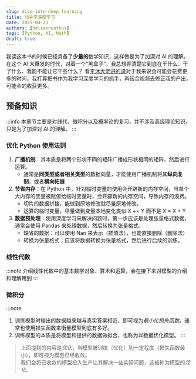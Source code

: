 ```yaml
---
slug: dive-into-deep-learning
title: 动手学深度学习
date: 2025-04-23
authors: [heliannuuthus]
tags: [Python, AI, Math]
draft: true
---
```


我读这本书的时候已经具备了**少量的**数学知识，这样做是为了加深对 AI 的理解。
在这个 AI 大爆发的时代，对着一个“黑盒子”，我总想弄清楚它到底在干什么、干了什么、我能不能让它干些什么？
看[李沐大佬讲的课](https://www.bilibili.com/video/BV1fsmyYnEfw)对于我来说会可能会花费更多的时间，我打算把书作为我学习深度学习的抓手，再结合视频去修正我的产出，可能会的收获更多。

<!--truncate-->


## 预备知识

:::info
本章节主要是对线代、微积分以及概率论的复习，并不涉及高级理论知识，只是为了加深对 AI 的理解。
:::

### 优化 Python 使用法则

1. **广播机制**：其本质是将两个形状不同的矩阵广播成形状相同的矩阵，然后进行运算。
   - 通常是**同类型或者相关类型**的数据向量，才能使用广播机制将其**纵向复制**，或者**横向拓展**
2. **节省内存**：在 Python 中，针对临时变量的使用会开辟新的内存空间，当单个大内存的变量被赋值给临时变量时，会开辟新的内存空间，导致内存的浪费。
   - 切片的数据拼接，能做到原地修改就尽量原地修改。
   - 运算的临时变量，尽量做到变量本地变化类似 X += Y 而不是 X = X + Y
3. **数据预处理**：使用深度学习来解决问题时，第一步应该是处理张量格式数据，通常会使用 Pandas 来处理数据，然后转换为张量格式。
   - 缺省的数据：可以使用 Nan 来表示（插值法），也能直接删除（删除法）
   - 转换为张量格式：应该将数据转换为张量格式，然后进行后续的训练。

### 线性代数

:::note
介绍线性代数中的基本数学对象、算术和运算，会在接下来对模型的介绍和理解用到
:::

<LinearAlgebra />

### 微积分

:::note

1. 训练模型时输出的数据越来越与真实答案相近，即可视为*最小化损失函数*。通常也使用损失函数来衡量模型到底有多好。
2. 训练模型的本质是将模型和提供的数据做拟合，也称为以数据优化模型。
   :::

> 上面提到的内容是*优化*，当模型被训练（优化）到一定程度（损失函数最小），即可视为模型已经收敛。\
> 我们会将已收敛的模型投入生产让其解决一些实际问题，这被称为模型的*泛化*。

<Calculus />

